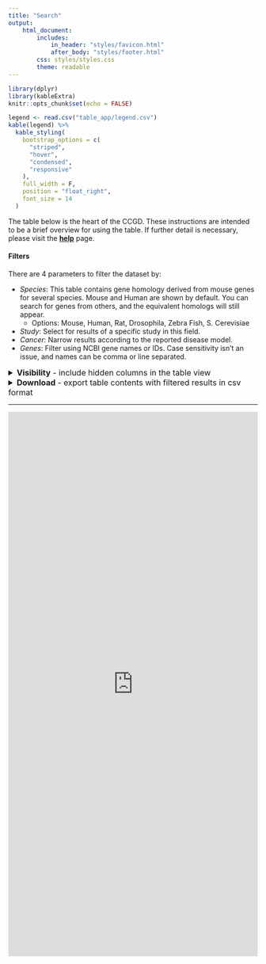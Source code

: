 ```yaml
---
title: "Search"
output:
    html_document:
        includes:
            in_header: "styles/favicon.html"
            after_body: "styles/footer.html"
        css: styles/styles.css
        theme: readable
---
```



<style>

summary {
    font-size: 16px;
}

</style>


```r
library(dplyr)
library(kableExtra)
knitr::opts_chunk$set(echo = FALSE)
```

```r
legend <- read.csv("table_app/legend.csv")
kable(legend) %>%
  kable_styling(
    bootstrap_options = c(
      "striped",
      "hover",
      "condensed",
      "responsive"
    ),
    full_width = F,
    position = "float_right",
    font_size = 14
  )
```

The table below is the heart of the CCGD. These instructions are intended to be a brief overview for using the table. If further detail is necessary, please visit the [**help**](http://hst-ccgd-prd-web.oit.umn.edu/help.html) page.

#### Filters

There are 4 parameters to filter the dataset by:

* *Species*: This table contains gene homology derived from mouse genes for several species. Mouse and Human are shown by default. You can search for genes from others, and the equivalent homologs will still appear.
    + Options: Mouse, Human, Rat, Drosophila, Zebra Fish, S. Cerevisiae
* *Study*: Select for results of a specific study in this field.
* *Cancer*: Narrow results according to the reported disease model.
* *Genes*: Filter using NCBI gene names or IDs. Case sensitivity isn't an issue, and names can be comma or line separated.

<details>
  <summary>**Visibility** - include hidden columns in the table view</summary>

* To account for screen dimensions, we don't list every table column by default. Instead, we offer the option to select hidden columns, which is done with the `Column visibility` button.
* All columns are included in the download regardless of selection.
* Other species gene homologs are included as hidden columns as well.

</details>

<details>
  <summary>**Download** - export table contents with filtered results in csv format</summary>

* Results can be exported using the `Download` button on the left.
* Any filters applied will be reflected in the csv export.
* The full table can be retrieved by downloading without any filter parameters.

</details>

***

<iframe src="https://ctastad.shinyapps.io/table_app/" width=100% height=1100px frameborder="0"></iframe>

